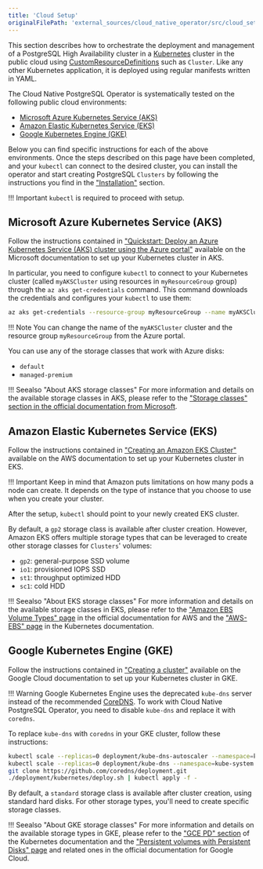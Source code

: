 ```yaml
---
title: 'Cloud Setup'
originalFilePath: 'external_sources/cloud_native_operator/src/cloud_setup.md'
---
```



This section describes how to orchestrate the deployment and management
of a PostgreSQL High Availability cluster in a [Kubernetes](https://www.kubernetes.io/) cluster in the public cloud using
[CustomResourceDefinitions](https://kubernetes.io/docs/concepts/extend-kubernetes/api-extension/custom-resources/)
such as `Cluster`. Like any other Kubernetes application, it is deployed
using regular manifests written in YAML.

The Cloud Native PostgreSQL Operator is systematically tested on the following public cloud environments:

- [Microsoft Azure Kubernetes Service (AKS)](https://azure.microsoft.com/en-in/services/kubernetes-service/)
- [Amazon Elastic Kubernetes Service (EKS)](https://aws.amazon.com/eks/)
- [Google Kubernetes Engine (GKE)](https://cloud.google.com/kubernetes-engine/)

Below you can find specific instructions for each of the above environments.
Once the steps described on this page have been completed, and your `kubectl`
can connect to the desired cluster, you can install the operator and start
creating PostgreSQL `Clusters` by following the instructions you find in the
["Installation"](installation.md) section.

!!! Important
    `kubectl` is required to proceed with setup.

## Microsoft Azure Kubernetes Service (AKS)

Follow the instructions contained in
["Quickstart: Deploy an Azure Kubernetes Service (AKS) cluster using the Azure portal"](https://docs.microsoft.com/bs-latn-ba/azure/aks/kubernetes-walkthrough-portal)
available on the Microsoft documentation to set up your Kubernetes cluster in AKS.

In particular, you need to configure `kubectl` to connect to your Kubernetes cluster
(called `myAKSCluster` using resources in `myResourceGroup` group) through the
`az aks get-credentials` command.
This command downloads the credentials and configures your `kubectl` to use them:

```sh
az aks get-credentials --resource-group myResourceGroup --name myAKSCluster
```

!!! Note
    You can change the name of the `myAKSCluster` cluster and the resource group `myResourceGroup`
    from the Azure portal.

You can use any of the storage classes that work with Azure disks:

- `default`
- `managed-premium`

!!! Seealso "About AKS storage classes"
    For more information and details on the available storage classes in AKS, please refer to the
    ["Storage classes" section in the official documentation from Microsoft](https://docs.microsoft.com/en-us/azure/aks/concepts-storage#storage-classes).

## Amazon Elastic Kubernetes Service (EKS)

Follow the instructions contained in
["Creating an Amazon EKS Cluster"](https://docs.aws.amazon.com/eks/latest/userguide/create-cluster.html)
available on the AWS documentation to set up your Kubernetes cluster in EKS.

!!! Important
    Keep in mind that Amazon puts limitations on how many pods a node can create.
    It depends on the type of instance that you choose to use when you create
    your cluster.

After the setup, `kubectl` should point to your newly created EKS cluster.

By default, a `gp2` storage class is available after cluster creation. However, Amazon EKS offers multiple
storage types that can be leveraged to create other storage classes for `Clusters`' volumes:

- `gp2`: general-purpose SSD volume
- `io1`: provisioned IOPS SSD
- `st1`: throughput optimized HDD
- `sc1`: cold HDD

!!! Seealso "About EKS storage classes"
    For more information and details on the available storage classes in EKS, please refer to the
    ["Amazon EBS Volume Types" page](https://docs.aws.amazon.com/AWSEC2/latest/UserGuide/ebs-volume-types.html)
    in the official documentation for AWS and the
    ["AWS-EBS" page](https://kubernetes.io/docs/concepts/storage/storage-classes/#aws-ebs)
    in the Kubernetes documentation.

## Google Kubernetes Engine (GKE)

Follow the instructions contained in
["Creating a cluster"](https://cloud.google.com/kubernetes-engine/docs/how-to/creating-a-cluster)
available on the Google Cloud documentation to set up your Kubernetes cluster in GKE.

!!! Warning
    Google Kubernetes Engine uses the deprecated `kube-dns` server instead of the
    recommended [CoreDNS](https://coredns.io/). To work with Cloud Native PostgreSQL Operator,
    you need to disable `kube-dns` and replace it with `coredns`.

To replace `kube-dns` with `coredns` in your GKE cluster, follow these instructions:

```sh
kubectl scale --replicas=0 deployment/kube-dns-autoscaler --namespace=kube-system
kubectl scale --replicas=0 deployment/kube-dns --namespace=kube-system
git clone https://github.com/coredns/deployment.git
./deployment/kubernetes/deploy.sh | kubectl apply -f -
```

By default, a `standard` storage class is available after cluster creation, using
standard hard disks. For other storage types, you'll need to create specific
storage classes.

!!! Seealso "About GKE storage classes"
    For more information and details on the available storage types in GKE, please refer to the
    ["GCE PD" section](https://kubernetes.io/docs/concepts/storage/storage-classes/#gce-pd)
    of the Kubernetes documentation and the
    ["Persistent volumes with Persistent Disks" page](https://cloud.google.com/kubernetes-engine/docs/concepts/persistent-volumes)
    and related ones in the official documentation for Google Cloud.

